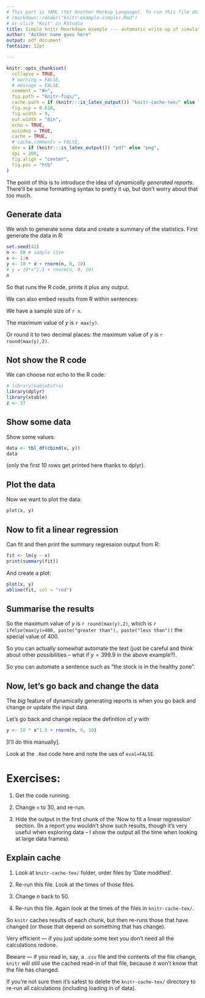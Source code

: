 ```yaml
---
# This part is YAML (Yet Another Markup Language). To run this file do:
# rmarkdown::render("knitr-example-simpler.Rmd")
# or click "Knit" in RStudio
title: Simple knitr Rmarkdown example --- automatic write-up of simulated data
author: "Author name goes here"
output: pdf_document
fontsize: 12pt

---
```


<!-- This is a comment 
     The following code alternates betwen R and the write-up of text
-->

<!-- knitr options, adapted from gfsynopsis: -->
```r
knitr::opts_chunk$set(
  collapse = TRUE,
  # warning = FALSE,
  # message = FALSE,
  comment = "#>",
  fig.path = "knitr-figs/",
  cache.path = if (knitr:::is_latex_output()) "knitr-cache-tex/" else "knitr-cache-docx/",
  fig.asp = 0.618,
  fig.width = 9,
  out.width = "6in",
  echo = TRUE,
  autodep = TRUE,
  cache = TRUE,
  # cache.comments = FALSE,
  dev = if (knitr:::is_latex_output()) "pdf" else "png",
  dpi = 200,
  fig.align = "center",
  fig.pos = "htb"
)
```

The point of this is to introduce the idea of *dynamically generated
reports*. There'll be some formatting syntax to pretty it up, but don't worry
about that too much.

## Generate data

We wish to generate some data and create a summary of the statistics. 
First generate the data in R:

```r
set.seed(42)
n <- 50 # sample size
x <- 1:n
y <- 10 * x + rnorm(n, 0, 10)
# y = 10*x^1.5 + rnorm(n, 0, 10)
n
```

So that runs the R code, prints it plus any output.

We can also embed results from R within sentences: 

We have a sample size of `r n`.

The maximum value of $y$ is `r max(y)`.

Or round it to two decimal places: the maximum value of $y$ is `r round(max(y),2)`.

## Not show the R code

We can choose *not* echo to the R code:

```r
# library(kableExtra)
library(dplyr)
library(xtable)
z <- 37
```

## Show some data

Show some values:

```r
data <- tbl_df(cbind(x, y))
data
```

(only the first 10 rows get printed here thanks to dplyr).

<!-- This forces all floating tables and figures to appear and starts a new page in Latex. Only applies to PDF output.-->
\clearpage 

## Plot the data

Now we want to plot the data:

```r
plot(x, y)
```

\clearpage

## Now to fit a linear regression

Can fit and then print the summary regression output from R:

```r
fit <- lm(y ~ x)
print(summary(fit))
``` 

And create a plot:

```r
plot(x, y)
abline(fit, col = "red")
```

## Summarise the results

So the maximum value of $y$ is `r round(max(y),2)`, which is 
`r ifelse(max(y)>400, paste("greater than"), paste("less than"))` 
the special value of 400.

So you can actually somewhat automate the text (just be careful and think about
other possibilities -- what if $y=399.9$ in the above example?).

So you can automate a sentence such as "the stock is in the healthy zone". 

## Now, let's go back and change the data

The *big* feature of dynamically generating reports is when you go back and 
change or update the input data.

Let's go back and change replace the definition of $y$ with
```r
y <- 10 * x^1.5 + rnorm(n, 0, 10)
```

[I'll do this manually].

Look at the `.Rmd` code here and note the ues of `eval=FALSE`.

# Exercises:

1. Get the code running.

2. Change `n` to 30, and re-run.

3. Hide the output in the first chunk of the 'Now to fit a linear regression' 
section. (In a report you wouldn't show such results, though it's very useful
when exploring data -- I show the output all the time when looking at large data
frames).

\clearpage

## Explain cache

1. Look at `knitr-cache-tex/` folder, order files by 'Date modified'.

2. Re-run this file. Look at the times of those files.

3. Change $n$ back to 50.

4. Re-run this file. Again look at the times of the files in `knitr-cache-tex/`.

So `knitr` caches results of each chunk, but then re-runs those that have
changed (or those that depend on something that has change).

Very efficient --- if you just update some text you don't need all the
calculations redone.

Beware --- if you read in, say, a `.csv` file and the contents of the file change,
`knitr` will still use the cached read-in of that file, because it won't know
that the file has changed. 

If you're not sure then it's safest to delete the `knitr-cache-tex/` directory 
to re-run all calculations (including loading in of data).


